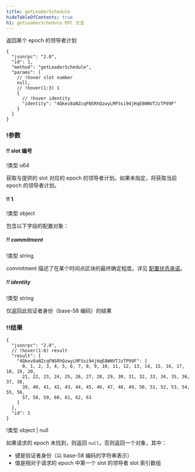 ```yaml
---
title: getLeaderSchedule
hideTableOfContents: true
h1: getLeaderSchedule RPC 方法
---
```


返回某个 epoch 的领导者计划

<APIMethod>

```jsonc !!request curl
{
  "jsonrpc": "2.0",
  "id": 1,
  "method": "getLeaderSchedule",
  "params": [
    // !hover slot number
    null,
    // !hover(1:3) 1
    {
      // !hover identity
      "identity": "4Qkev8aNZcqFNSRhQzwyLMFSsi94jHqE8WNVTJzTP99F"
    }
  ]
}
```

### !参数

#### !! slot 编号

!类型 u64

获取与提供的 slot 对应的 epoch 的领导者计划。如果未指定，将获取当前 epoch 的领导者计划。

#### !! 1

!类型 object

包含以下字段的配置对象：

##### !! commitment

!类型 string

commitment 描述了在某个时间点区块的最终确定程度。详见
[配置状态承诺](/docs/rpc#configuring-state-commitment)。

##### !! identity

!类型 string

仅返回此验证者身份（base-58 编码）的结果

### !!结果

```jsonc !response
{
  "jsonrpc": "2.0",
  // !hover(1:8) result
  "result": {
    "4Qkev8aNZcqFNSRhQzwyLMFSsi94jHqE8WNVTJzTP99F": [
      0, 1, 2, 3, 4, 5, 6, 7, 8, 9, 10, 11, 12, 13, 14, 15, 16, 17, 18, 19, 20,
      21, 22, 23, 24, 25, 26, 27, 28, 29, 30, 31, 32, 33, 34, 35, 36, 37, 38,
      39, 40, 41, 42, 43, 44, 45, 46, 47, 48, 49, 50, 51, 52, 53, 54, 55, 56,
      57, 58, 59, 60, 61, 62, 63
    ]
  },
  "id": 1
}
```

!类型 object | null

如果请求的 epoch 未找到，则返回 `null`，否则返回一个对象，其中：

- 键是验证者身份（以 base-58 编码的字符串表示）
- 值是相对于请求的 epoch 中第一个 slot 的领导者 slot 索引数组

</APIMethod>
